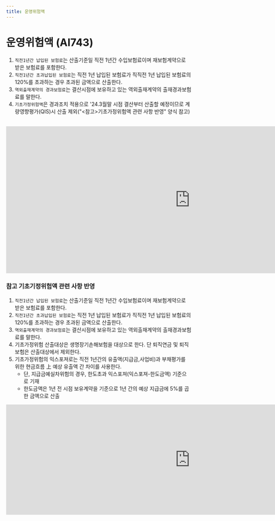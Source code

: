 ```yaml
---
title: 운영위험액
---
```

# 운영위험액 (AI743)

<Accordion multiple activeIndex={[]}>
<AccordionTab header="[작성 요령]">

1. `직전1년간 납입된 보험료`는 산출기준일 직전 1년간 수입보험료이며 재보험계약으로 받은 보험료를 포함한다.
2. `직전1년간 초과납입된 보험료`는 직전 1년 납입된 보험료가 직직전 1년 납입된 보험료의 120%를 초과하는 경우 초과된 금액으로 산출한다.
3. `역외출재계약의 경과보험료`는 결산시점에 보유하고 있는 역외출재계약의 출재경과보험료를 말한다.
4. `기초가정위험액`은 경과조치 적용으로 '24.3월말 시점 결산부터 산출할 예정이므로 계량영향평가(QIS)시 산출 제외("\<참고>기초가정위험액 관련 사항 반영" 양식 참고)

</AccordionTab>
</Accordion>

<br/>

<iframe width="1000" height="400" frameBorder="0" scrolling="no"
src="https://onedrive.live.com/embed?resid=AB5F66CE0CF8D024%2116554&authkey=%21ACzRWZavyE-79hc&em=2
&AllowTyping=True
&wdAllowInteractivity=False&ActiveCell='7'!F10&Item='7'!A7:M19
&wdHideGridlines=True
&wdDownloadButton=False
&waccluster=PSG3">
</iframe>

<br/>

### 참고 기초기정위험액 관련 사항 반영

<Accordion multiple activeIndex={[]}>
<AccordionTab header="[작성 요령]">

1. `직전1년간 납입된 보험료`는 산출기준일 직전 1년간 수입보험료이며 재보험계약으로 받은 보험료를 포함한다.
2. `직전1년간 초과납입된 보험료`는 직전 1년 납입된 보험료가 직직전 1년 납입된 보험료의 120%를 초과하는 경우 초과된 금액으로 산출한다.
3. `역외출재계약의 경과보험료`는 결산시점에 보유하고 있는 역외출재계약의 출재경과보험료를 말한다.
4. 기초가정위험 산출대상은 생명장기손해보험을 대상으로 한다. 단 퇴직연금 및 퇴직보험은 산출대상에서 제외한다.
5. 기초가정위험의 익스포져로는 직전 1년간의 유출액(지급금,사업비)과 부채평가를 위한 현금흐름 上 예상 유출액 간 차이를 사용한다.
    - 단, 지급금예실차위험의 경우, 한도초과 익스포져(익스포져-한도금액) 기준으로 기재
    - 한도금액은 1년 전 시점 보유계약을 기준으로 1년 간의 예상 지급금에 5%를 곱한 금액으로 산출

</AccordionTab>
</Accordion>

<iframe width="1000" height="300" frameBorder="0" scrolling="no"
src="https://onedrive.live.com/embed?resid=AB5F66CE0CF8D024%2116554&authkey=%21ACzRWZavyE-79hc&em=2
&AllowTyping=True
&wdAllowInteractivity=False&ActiveCell='7'!C34&Item='7'!A27:U38
&wdHideGridlines=True
&wdDownloadButton=False
&waccluster=PSG3">
</iframe>
